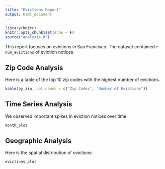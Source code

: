 ```yaml
---
title: "Evictions Report"
output: html_document
---
```


```r
library(knitr)
knitr::opts_chunk$set(echo = F)
source("analysis.R")
```

This report focuses on evictions in San Francisco. The dataset contained `r num_evictions` of eviction notices.

## Zip Code Analysis
Here is a table of the top 10 zip codes with the highest number of evictions.

```r
kable(by_zip, col.names = c("Zip Codes", "Number of Evictions"))
```

## Time Series Analysis
We observed important spikes in eviction notices over time.
```r
month_plot
```

## Geographic Analysis
Here is the spatial distribution of evictions:

```r
evictions_plot
```
